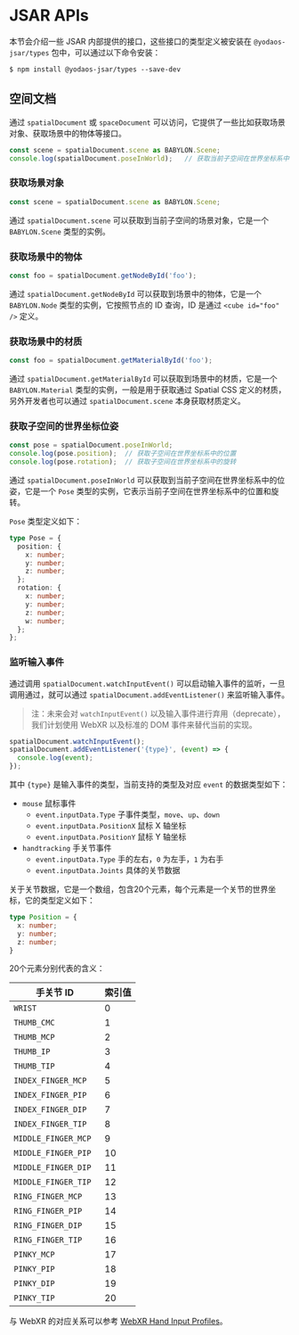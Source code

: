 # JSAR APIs

本节会介绍一些 JSAR 内部提供的接口，这些接口的类型定义被安装在 `@yodaos-jsar/types` 包中，可以通过以下命令安装：

```shell
$ npm install @yodaos-jsar/types --save-dev
```

## 空间文档

通过 `spatialDocument` 或 `spaceDocument` 可以访问，它提供了一些比如获取场景对象、获取场景中的物体等接口。

```typescript
const scene = spatialDocument.scene as BABYLON.Scene;
console.log(spatialDocument.poseInWorld);   // 获取当前子空间在世界坐标系中的位姿
```

### 获取场景对象

```typescript
const scene = spatialDocument.scene as BABYLON.Scene;
```

通过 `spatialDocument.scene` 可以获取到当前子空间的场景对象，它是一个 `BABYLON.Scene` 类型的实例。

### 获取场景中的物体

```typescript
const foo = spatialDocument.getNodeById('foo');
```

通过 `spatialDocument.getNodeById` 可以获取到场景中的物体，它是一个 `BABYLON.Node` 类型的实例，它按照节点的 ID 查询，ID 是通过 `<cube id="foo" />` 定义。

### 获取场景中的材质

```typescript
const foo = spatialDocument.getMaterialById('foo');
```

通过 `spatialDocument.getMaterialById` 可以获取到场景中的材质，它是一个 `BABYLON.Material` 类型的实例，一般是用于获取通过 Spatial CSS 定义的材质，另外开发者也可以通过 `spatialDocument.scene` 本身获取材质定义。

### 获取子空间的世界坐标位姿

```typescript
const pose = spatialDocument.poseInWorld;
console.log(pose.position);  // 获取子空间在世界坐标系中的位置
console.log(pose.rotation);  // 获取子空间在世界坐标系中的旋转
```

通过 `spatialDocument.poseInWorld` 可以获取到当前子空间在世界坐标系中的位姿，它是一个 `Pose` 类型的实例，它表示当前子空间在世界坐标系中的位置和旋转。

`Pose` 类型定义如下：
  
```typescript
type Pose = {
  position: {
    x: number;
    y: number;
    z: number;
  };
  rotation: {
    x: number;
    y: number;
    z: number;
    w: number;
  };
};
```

### 监听输入事件

通过调用 `spatialDocument.watchInputEvent()` 可以启动输入事件的监听，一旦调用通过，就可以通过 `spatialDocument.addEventListener()` 来监听输入事件。

> 注：未来会对 `watchInputEvent()` 以及输入事件进行弃用（deprecate），我们计划使用 WebXR 以及标准的 DOM 事件来替代当前的实现。

```typescript
spatialDocument.watchInputEvent();
spatialDocument.addEventListener('{type}', (event) => {
  console.log(event);
});
```

其中 `{type}` 是输入事件的类型，当前支持的类型及对应 `event` 的数据类型如下：

- `mouse` 鼠标事件
  - `event.inputData.Type` 子事件类型，`move`、`up`、`down`
  - `event.inputData.PositionX` 鼠标 X 轴坐标
  - `event.inputData.PositionY` 鼠标 Y 轴坐标
- `handtracking` 手关节事件
  - `event.inputData.Type` 手的左右，`0` 为左手，`1` 为右手
  - `event.inputData.Joints` 具体的关节数据

关于关节数据，它是一个数组，包含20个元素，每个元素是一个关节的世界坐标，它的类型定义如下：

```typescript
type Position = {
  x: number;
  y: number;
  z: number;
}
```

20个元素分别代表的含义：

| 手关节 ID | 索引值 |
| --- | --- |
| `WRIST` | 0 |
| `THUMB_CMC` | 1 |
| `THUMB_MCP` | 2 |
| `THUMB_IP` | 3 |
| `THUMB_TIP` | 4 |
| `INDEX_FINGER_MCP` | 5 |
| `INDEX_FINGER_PIP` | 6 |
| `INDEX_FINGER_DIP` | 7 |
| `INDEX_FINGER_TIP` | 8 |
| `MIDDLE_FINGER_MCP` | 9 |
| `MIDDLE_FINGER_PIP ` | 10 |
| `MIDDLE_FINGER_DIP ` | 11 |
| `MIDDLE_FINGER_TIP ` | 12 |
| `RING_FINGER_MCP ` | 13 |
| `RING_FINGER_PIP ` | 14 |
| `RING_FINGER_DIP ` | 15 |
| `RING_FINGER_TIP ` | 16 |
| `PINKY_MCP ` | 17 |
| `PINKY_PIP ` | 18 |
| `PINKY_DIP ` | 19 |
| `PINKY_TIP ` | 20 |

与 WebXR 的对应关系可以参考 [WebXR Hand Input Profiles](https://immersive-web.github.io/webxr-hand-input/#hand-joints)。
